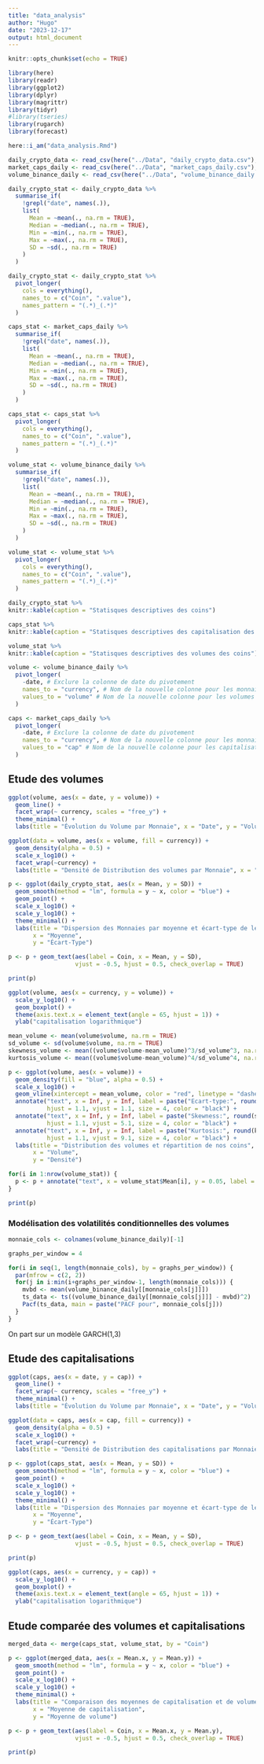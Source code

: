 ```yaml
---
title: "data_analysis"
author: "Hugo"
date: "2023-12-17"
output: html_document
---
```


```r
knitr::opts_chunk$set(echo = TRUE)
```

```r
library(here)
library(readr)
library(ggplot2)
library(dplyr)
library(magrittr)
library(tidyr)
#library(tseries)
library(rugarch)
library(forecast)
```

```r
here::i_am("data_analysis.Rmd")
```

```r
daily_crypto_data <- read_csv(here("../Data", "daily_crypto_data.csv"), show_col_types = FALSE)
market_caps_daily <- read_csv(here("../Data", "market_caps_daily.csv"), show_col_types = FALSE)
volume_binance_daily <- read_csv(here("../Data", "volume_binance_daily.csv"), show_col_types = FALSE)
```

```r
daily_crypto_stat <- daily_crypto_data %>%
  summarise_if(
    !grepl("date", names(.)),
    list(
      Mean = ~mean(., na.rm = TRUE),
      Median = ~median(., na.rm = TRUE),
      Min = ~min(., na.rm = TRUE),
      Max = ~max(., na.rm = TRUE),
      SD = ~sd(., na.rm = TRUE)
    )
  )

daily_crypto_stat <- daily_crypto_stat %>%
  pivot_longer(
    cols = everything(),
    names_to = c("Coin", ".value"),
    names_pattern = "(.*)_(.*)"
  )

caps_stat <- market_caps_daily %>%
  summarise_if(
    !grepl("date", names(.)),
    list(
      Mean = ~mean(., na.rm = TRUE),
      Median = ~median(., na.rm = TRUE),
      Min = ~min(., na.rm = TRUE),
      Max = ~max(., na.rm = TRUE),
      SD = ~sd(., na.rm = TRUE)
    )
  )

caps_stat <- caps_stat %>%
  pivot_longer(
    cols = everything(),
    names_to = c("Coin", ".value"),
    names_pattern = "(.*)_(.*)"
  )

volume_stat <- volume_binance_daily %>%
  summarise_if(
    !grepl("date", names(.)),
    list(
      Mean = ~mean(., na.rm = TRUE),
      Median = ~median(., na.rm = TRUE),
      Min = ~min(., na.rm = TRUE),
      Max = ~max(., na.rm = TRUE),
      SD = ~sd(., na.rm = TRUE)
    )
  )

volume_stat <- volume_stat %>%
  pivot_longer(
    cols = everything(),
    names_to = c("Coin", ".value"),
    names_pattern = "(.*)_(.*)"
  )
```

```r
daily_crypto_stat %>%
knitr::kable(caption = "Statisques descriptives des coins")
```

```r
caps_stat %>%
knitr::kable(caption = "Statisques descriptives des capitalisation des coins")
```

```r
volume_stat %>%
knitr::kable(caption = "Statisques descriptives des volumes des coins")
```



```r
volume <- volume_binance_daily %>%
  pivot_longer(
    -date, # Exclure la colonne de date du pivotement
    names_to = "currency", # Nom de la nouvelle colonne pour les monnaies
    values_to = "volume" # Nom de la nouvelle colonne pour les volumes
  )

caps <- market_caps_daily %>%
  pivot_longer(
    -date, # Exclure la colonne de date du pivotement
    names_to = "currency", # Nom de la nouvelle colonne pour les monnaies
    values_to = "cap" # Nom de la nouvelle colonne pour les capitalisations
  )
```

## Etude des volumes

```r
ggplot(volume, aes(x = date, y = volume)) +
  geom_line() +
  facet_wrap(~ currency, scales = "free_y") +
  theme_minimal() +
  labs(title = "Évolution du Volume par Monnaie", x = "Date", y = "Volume")
```

```r

ggplot(data = volume, aes(x = volume, fill = currency)) +
  geom_density(alpha = 0.5) +
  scale_x_log10() +
  facet_wrap(~currency) +
  labs(title = "Densité de Distribution des volumes par Monnaie", x = "Volume", y = "Densité")
```

```r
p <- ggplot(daily_crypto_stat, aes(x = Mean, y = SD)) +
  geom_smooth(method = "lm", formula = y ~ x, color = "blue") +
  geom_point() +
  scale_x_log10() +
  scale_y_log10() +
  theme_minimal() +
  labs(title = "Dispersion des Monnaies par moyenne et écart-type de leur capitalisation", 
       x = "Moyenne", 
       y = "Écart-Type")

p <- p + geom_text(aes(label = Coin, x = Mean, y = SD), 
                   vjust = -0.5, hjust = 0.5, check_overlap = TRUE)

print(p)
```


```r
ggplot(volume, aes(x = currency, y = volume)) +
  scale_y_log10() +
  geom_boxplot() +
  theme(axis.text.x = element_text(angle = 65, hjust = 1)) +
  ylab("capitalisation logarithmique")
```
```r

mean_volume <- mean(volume$volume, na.rm = TRUE)
sd_volume <- sd(volume$volume, na.rm = TRUE)
skewness_volume <- mean((volume$volume-mean_volume)^3/sd_volume^3, na.rm=TRUE)
kurtosis_volume <- mean((volume$volume-mean_volume)^4/sd_volume^4, na.rm=TRUE)

p <- ggplot(volume, aes(x = volume)) +
  geom_density(fill = "blue", alpha = 0.5) +
  scale_x_log10() +
  geom_vline(xintercept = mean_volume, color = "red", linetype = "dashed") + 
  annotate("text", x = Inf, y = Inf, label = paste("Ecart-type:", round(sd_volume, 2)), 
           hjust = 1.1, vjust = 1.1, size = 4, color = "black") +
  annotate("text", x = Inf, y = Inf, label = paste("Skewness:", round(skewness_volume, 2)), 
           hjust = 1.1, vjust = 5.1, size = 4, color = "black") +
  annotate("text", x = Inf, y = Inf, label = paste("Kurtosis:", round(kurtosis_volume, 2)), 
           hjust = 1.1, vjust = 9.1, size = 4, color = "black") +
  labs(title = "Distribution des volumes et répartition de nos coins", 
       x = "Volume", 
       y = "Densité")

for(i in 1:nrow(volume_stat)) {
  p <- p + annotate("text", x = volume_stat$Mean[i], y = 0.05, label = volume_stat$Coin[i], angle = 45, hjust = 0, vjust = 0, size = 3)
}

print(p)

```

### Modélisation des volatilités conditionnelles des volumes

```r
monnaie_cols <- colnames(volume_binance_daily)[-1]

graphs_per_window = 4

for(i in seq(1, length(monnaie_cols), by = graphs_per_window)) {
  par(mfrow = c(2, 2))
  for(j in i:min(i+graphs_per_window-1, length(monnaie_cols))) {
    mvbd <- mean(volume_binance_daily[[monnaie_cols[j]]])
    ts_data <- ts((volume_binance_daily[[monnaie_cols[j]]] - mvbd)^2)
    Pacf(ts_data, main = paste("PACF pour", monnaie_cols[j]))
  }
}

```
On part sur un modèle GARCH(1,3)



## Etude des capitalisations

```r
ggplot(caps, aes(x = date, y = cap)) +
  geom_line() +
  facet_wrap(~ currency, scales = "free_y") +
  theme_minimal() +
  labs(title = "Évolution du Volume par Monnaie", x = "Date", y = "Volume")
```


```r
ggplot(data = caps, aes(x = cap, fill = currency)) +
  geom_density(alpha = 0.5) +
  scale_x_log10() +
  facet_wrap(~currency) +
  labs(title = "Densité de Distribution des capitalisations par Monnaie", x = "Capitalisation", y = "Densité")
```

```r
p <- ggplot(caps_stat, aes(x = Mean, y = SD)) +
  geom_smooth(method = "lm", formula = y ~ x, color = "blue") +
  geom_point() +
  scale_x_log10() +
  scale_y_log10() +
  theme_minimal() +
  labs(title = "Dispersion des Monnaies par moyenne et écart-type de leur capitalisation", 
       x = "Moyenne", 
       y = "Écart-Type")

p <- p + geom_text(aes(label = Coin, x = Mean, y = SD), 
                   vjust = -0.5, hjust = 0.5, check_overlap = TRUE)

print(p)
```

```r
ggplot(caps, aes(x = currency, y = cap)) +
  scale_y_log10() +
  geom_boxplot() +
  theme(axis.text.x = element_text(angle = 65, hjust = 1)) +
  ylab("capitalisation logarithmique")
```


## Etude comparée des volumes et capitalisations

```r
merged_data <- merge(caps_stat, volume_stat, by = "Coin")

p <- ggplot(merged_data, aes(x = Mean.x, y = Mean.y)) +
  geom_smooth(method = "lm", formula = y ~ x, color = "blue") + 
  geom_point() +
  scale_x_log10() +
  scale_y_log10() +
  theme_minimal() +
  labs(title = "Comparaison des moyennes de capitalisation et de volume par coin",
       x = "Moyenne de capitalisation",
       y = "Moyenne de volume")

p <- p + geom_text(aes(label = Coin, x = Mean.x, y = Mean.y), 
                   vjust = -0.5, hjust = 0.5, check_overlap = TRUE)

print(p)
```


